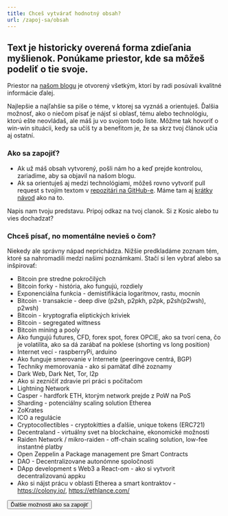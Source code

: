 ```yaml
---
title: Chceš vytvárať hodnotný obsah?
url: /zapoj-sa/obsah
---
```



## Text je historicky overená forma zdieľania myšlienok. Ponúkame priestor, kde sa môžeš podeliť o tie svoje.

Priestor na [našom blogu](/blog) je otvorený všetkým, ktorí by radi posúvali kvalitné informácie ďalej.

Najlepšie a najľahšie sa píše o téme, v ktorej sa vyznáš a orientuješ. Ďalšia možnosť, ako o niečom písať je nájsť si oblasť, tému alebo technológiu, ktorú ešte neovládaš, ale máš ju vo svojom todo liste. Môžme tak hovoriť o win-win situácii, kedy sa učíš ty a benefitom je, že sa skrz tvoj článok učia aj ostatní.

### Ako sa zapojiť?

- Ak už máš obsah vytvorený, pošli nám ho a keď prejde kontrolou, zariadime, aby sa objavil na našom blogu.
- Ak sa orientuješ aj medzi technológiami, môžeš rovno vytvoriť pull request s tvojím textom v [repozitári na GitHub-e](https://github.com/ParalelnaPolisKE/paralelnapoliskosice.sk). Máme tam aj [krátky návod](https://github.com/ParalelnaPolisKE/paralelnapoliskosice.sk#writing-a-post) ako na to.

<FormJoin category="Pomoc s obsahom">
  Napis nam tvoju predstavu. Pripoj odkaz na tvoj clanok. Si z Kosic alebo tu
  vies dochadzat?
</FormJoin>

### Chceš písať, no momentálne nevieš o čom?

Niekedy ale správny nápad neprichádza. Nižšie predkladáme zoznam tém, ktoré sa nahromadili medzi našimi poznámkami. Stačí si len vybrať alebo sa inšpirovať:

- Bitcoin pre stredne pokročilých
- Bitcoin forky - história, ako fungujú, rozdiely
- Exponenciálna funkcia - demistifikácia logaritmov, rastu, mocnín
- Bitcoin - transakcie - deep dive (p2sh, p2pkh, p2pk, p2sh(p2wsh), p2wsh)
- Bitcoin - kryptografia eliptických kriviek
- Bitcoin - segregated wittness
- Bitcoin mining a pooly
- Ako fungujú futures, CFD, forex spot, forex OPCIE, ako sa tvorí cena, čo je volatilita, ako sa dá zarábať na poklese (shorting vs long position)
- Internet vecí - raspberryPi, arduino
- Ako funguje smerovanie v Internete (peeringove centrá, BGP)
- Techniky memorovania - ako si pamätať dlhé zoznamy
- Dark Web, Dark Net, Tor, I2p
- Ako si zezničiť zdravie pri práci s počítačom
- Lightning Network
- Casper - hardfork ETH, ktorým network prejde z PoW na PoS
- Sharding - potenciálny scaling solution Etherea
- ZoKrates
- ICO a regulácie
- Cryptocollectibles - cryptokitties a ďalšie, unique tokens (ERC721)
- Decentraland - virtuálny svet na blockchaine, ekonomické možnosti
- Raiden Network / mikro-raiden - off-chain scaling solution, low-fee instantné platby
- Open Zeppelin a Package management pre Smart Contracts
- DAO - Decentralizovane autonómne spoločnosti
- DApp development s Web3 a React-om - ako si vytvorit decentralizovanú appku
- Ako si nájst prácu v oblasti Etherea a smart kontraktov - https://colony.io/, https://ethlance.com/

<Button to="zapoj-sa">Ďalšie možnosti ako sa zapojiť</Button>
